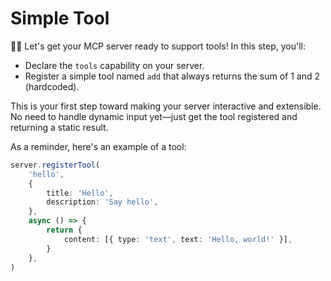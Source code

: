 # Simple Tool

<EpicVideo url="https://www.epicai.pro/workshops/day-1-setup-intro-and-tools/simple-tool~f8kip" />

👨‍💼 Let's get your MCP server ready to support tools! In this step, you'll:

- Declare the `tools` capability on your server.
- Register a simple tool named `add` that always returns the sum of 1 and 2
  (hardcoded).

This is your first step toward making your server interactive and extensible. No
need to handle dynamic input yet—just get the tool registered and returning a
static result.

As a reminder, here's an example of a tool:

```ts
server.registerTool(
	'hello',
	{
		title: 'Hello',
		description: 'Say hello',
	},
	async () => {
		return {
			content: [{ type: 'text', text: 'Hello, world!' }],
		}
	},
)
```

